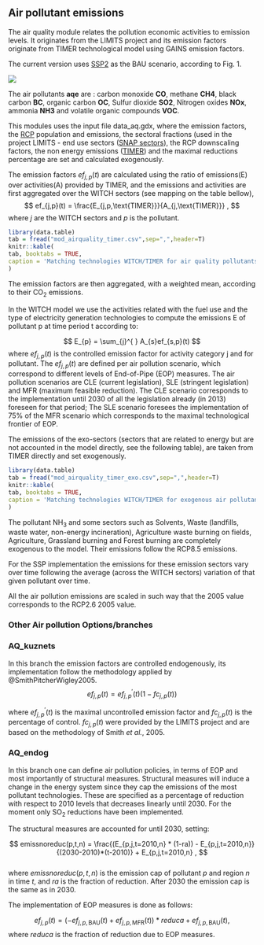 ## Air pollutant emissions

The air quality module relates the pollution economic activities to
emission levels. It originates from the LIMITS project and
its emission factors originate from TIMER technological model using GAINS emission factors. 

The current version uses [SSP2](ssp_implementation) as the BAU scenario, according to Fig. 1.

![](images/immagine_bau.png)

The air pollutants **aqe** are : carbon monoxide **CO**, methane **CH4**, 
black carbon **BC**, organic carbon **OC**, Sulfur dioxide **SO2**,
Nitrogen oxides **NOx**, ammonia **NH3** and volatile organic compounds **VOC**.

This modules uses the input file data_aq.gdx, where the emission factors, the [RCP](http://tntcat.iiasa.ac.at:8787/RcpDb/dsd?Action=htmlpage&page=welcome) population and emissions,
the sectoral fractions (used in the project LIMITS - end use sectors ([SNAP sectors](http://www.emep.int/UniDoc/node7.html)), the RCP downscaling factors,
the non energy emissions ([TIMER](http://www.pbl.nl/sites/default/files/cms/publicaties/461502024.pdf)) and the maximal reductions percentage are set and calculated exogenously.

The emission factors $ef_{j,p}(t)$ are calculated using the ratio of emissions(E) over activities(A) provided by TIMER, and 
the emissions and activities are first aggregated over the WITCH sectors (see mapping on the table bellow), 
$$
 ef_{j,p}(t) = \frac{E_{j,p,\text{TIMER}}}{A_{j,\text{TIMER}}} ,
$$
where $j$ are the WITCH sectors and $p$ is the pollutant.

```r
library(data.table)
tab = fread("mod_airquality_timer.csv",sep=",",header=T)
knitr::kable(
tab, booktabs = TRUE,
caption = 'Matching technologies WITCH/TIMER for air quality pollutants factors'
)
```

The emission factors are then aggregated, with a weighted mean, according to their CO$_2$ emissions.

In the WITCH model we use the activities related with the fuel use and the type of electricity generation technologies
to compute the emissions E of pollutant p at time period t according to:

$$
 E_{p} = \sum_{j}^{ } A_{s}ef_{s,p}(t)
$$
where $ef_{j,p}(t)$ is the controlled emission factor for activity category j and for pollutant.
The $ef_{j,p}(t)$ are defined per air pollution scenario, which correspond to different levels of End-of-Pipe (EOP) measures. The air pollution scenarios are CLE (current legislation), SLE (stringent legislation) and MFR (maximum feasible reduction). The CLE scenario corresponds to the implementation until 2030 of all the legislation already (in 2013) foreseen for that period; The SLE scenario foresees the implementation of 75% of the MFR scenario which corresponds to the maximal technological frontier of EOP. 

The emissions of the exo-sectors (sectors that are related to energy but are not accounted in the model directly, see the following table), are taken from TIMER directly and set exogenously. 

```r
library(data.table)
tab = fread("mod_airquality_timer_exo.csv",sep=",",header=T)
knitr::kable(
tab, booktabs = TRUE,
caption = 'Matching technologies WITCH/TIMER for exogenous air pollutants emission'
)
```

The pollutant NH~3~ and some sectors such as Solvents, Waste (landfills, waste water, non-energy incineration), Agriculture waste burning on fields, Agriculture, Grassland burning and Forest burning are completely exogenous to the model. Their emissions follow the RCP8.5 emissions.

For the SSP implementation the emissions for these emission sectors vary over time following the average (across the WITCH sectors) variation of that given pollutant over time.

All the air pollution emissions are scaled in such way that the 2005 value corresponds to the RCP2.6 2005 value.

### Other Air pollution Options/branches

### AQ_kuznets

In this branch the emission factors are controlled endogenously, its implementation follow the methodology applied by @SmithPitcherWigley2005.
$$
 ef_{j,p}(t)=ef_{j,p}^{'}(t)\left ( 1 - fc_{j,p}(t) \right )
$$

where $ef_{j,p}^{'}(t)$ is the maximal uncontrolled emission factor and $fc_{j,p}(t)$ is the percentage of control.
$fc_{j,p}(t)$ were provided by the LIMITS project and are based on the methodology of Smith *et al.*, 2005.

### AQ_endog

In this branch one can define air pollution policies, in terms of EOP and most importantly of structural measures. 
Structural measures will induce a change in the energy system since they cap the emissions of the most pollutant technologies.
These are specified as a percentage of reduction with respect to 2010 levels that decreases linearly until 2030. For the moment only SO$_2$ reductions have been implemented.

The structural measures are accounted for until 2030, setting:    

$$
emissnoreduc(p,t,n) =  \frac{(E_{p,j,t=2010,n} * (1-ra)) - E_{p,j,t=2010,n}}{(2030-2010)*(t-2010)} + E_{p,j,t=2010,n} ,
$$  
where $emissnoreduc(p,t,n)$ is the emission cap of pollutant $p$ and region $n$ in time $t$, and $ra$ is the fraction of reduction.
After 2030 the emission cap is the same as in 2030.


The implementation of EOP measures is done as follows:

$$
ef_{j,p}(t) = (-ef_{j,p,\text{BAU}}(t) + ef_{j,p,\text{MFR}}(t))*reduca + ef_{j,p,\text{BAU}}(t),
$$
where $reduca$ is the fraction of reduction due to EOP measures.
